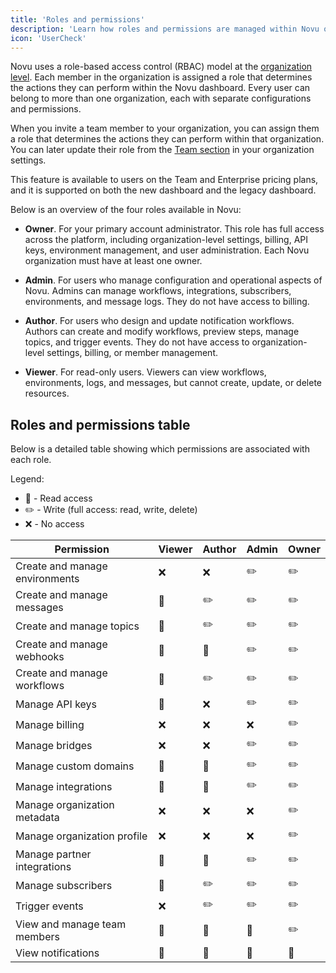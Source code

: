 ```yaml
---
title: 'Roles and permissions'
description: 'Learn how roles and permissions are managed within Novu organizations'
icon: 'UserCheck'
---
```

Novu uses a role-based access control (RBAC) model at the [organization level](/platform/how-novu-works#organization-and-environments). Each member in the organization is assigned a role that determines the actions they can perform within the Novu dashboard. Every user can belong to more than one organization, each with separate configurations and permissions.

When you invite a team member to your organization, you can assign them a role that determines the actions they can perform within that organization. You can later update their role from the [Team section](https://dashboard.novu.co/settings/team) in your organization settings.

<Callout type="info">
  This feature is available to users on the Team and Enterprise pricing plans, and it is supported on both the new dashboard and the legacy dashboard.
</Callout>

Below is an overview of the four roles available in Novu:
- **Owner**. For your primary account administrator. This role has full access across the platform, including organization-level settings, billing, API keys, environment management, and user administration. Each Novu organization must have at least one owner.

- **Admin**. For users who manage configuration and operational aspects of Novu. Admins can manage workflows, integrations, subscribers, environments, and message logs. They do not have access to billing.

- **Author**. For users who design and update notification workflows. Authors can create and modify workflows, preview steps, manage topics, and trigger events. They do not have access to organization-level settings, billing, or member management.

- **Viewer**. For read-only users. Viewers can view workflows, environments, logs, and messages, but cannot create, update, or delete resources.

## Roles and permissions table

Below is a detailed table showing which permissions are associated with each role.

Legend:
- 📖 - Read access
- ✏️ - Write (full access: read, write, delete)
- ❌ - No access

| Permission                      | **Viewer** | **Author** | **Admin** | **Owner** |
| ------------------------------ | ---------- | ---------- | --------- | --------- |
| Create and manage environments | ❌         | ❌         | ✏️         | ✏️         |
| Create and manage messages     | 📖         | ✏️         | ✏️         | ✏️         |
| Create and manage topics       | 📖         | ✏️         | ✏️         | ✏️         |
| Create and manage webhooks     | 📖         | 📖         | ✏️         | ✏️         |
| Create and manage workflows    | 📖         | ✏️         | ✏️         | ✏️         |
| Manage API keys                | 📖         | ❌         | ✏️         | ✏️         |
| Manage billing                 | ❌         | ❌         | ❌         | ✏️         |
| Manage bridges                 | ❌         | ❌         | ✏️         | ✏️         |
| Manage custom domains          | 📖         | 📖         | ✏️         | ✏️         |
| Manage integrations            | 📖         | 📖         | ✏️         | ✏️         |
| Manage organization metadata   | ❌         | ❌         | ❌         | ✏️         |
| Manage organization profile    | ❌         | ❌         | ❌         | ✏️         |
| Manage partner integrations    | 📖         | 📖         | ✏️         | ✏️         |
| Manage subscribers             | 📖         | ✏️         | ✏️         | ✏️         |
| Trigger events                 | ❌         | ✏️         | ✏️         | ✏️         |
| View and manage team members   | 📖         | 📖         | 📖         | ✏️         |
| View notifications             | 📖         | 📖         | 📖         | 📖         |
